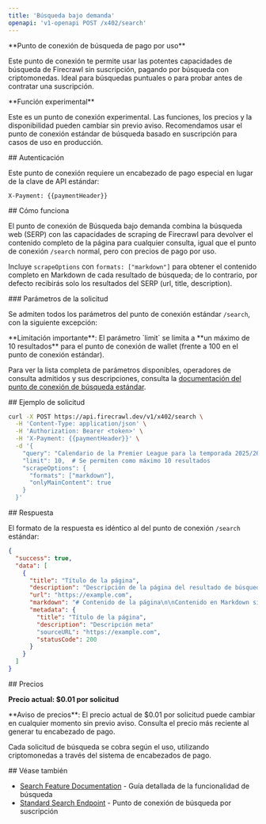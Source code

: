 ```yaml
---
title: 'Búsqueda bajo demanda'
openapi: 'v1-openapi POST /x402/search'
---
```


<Info>
  **Punto de conexión de búsqueda de pago por uso**

  Este punto de conexión te permite usar las potentes capacidades de búsqueda de Firecrawl sin suscripción, pagando por búsqueda con criptomonedas. Ideal para búsquedas puntuales o para probar antes de contratar una suscripción.
</Info>

<Warning>
  **Función experimental**

  Este es un punto de conexión experimental. Las funciones, los precios y la disponibilidad pueden cambiar sin previo aviso. Recomendamos usar el punto de conexión estándar de búsqueda basado en suscripción para casos de uso en producción.
</Warning>

<div id="authentication">
  ## Autenticación
</div>

Este punto de conexión requiere un encabezado de pago especial en lugar de la clave de API estándar:

```
X-Payment: {{paymentHeader}}
```

<div id="how-it-works">
  ## Cómo funciona
</div>

El punto de conexión de Búsqueda bajo demanda combina la búsqueda web (SERP) con las capacidades de scraping de Firecrawl para devolver el contenido completo de la página para cualquier consulta, igual que el punto de conexión `/search` normal, pero con precios de pago por uso.

Incluye `scrapeOptions` con `formats: ["markdown"]` para obtener el contenido completo en Markdown de cada resultado de búsqueda; de lo contrario, por defecto recibirás solo los resultados del SERP (url, title, description).

<div id="request-parameters">
  ### Parámetros de la solicitud
</div>

Se admiten todos los parámetros del punto de conexión estándar `/search`, con la siguiente excepción:

<Note>
  **Limitación importante**: El parámetro `limit` se limita a **un máximo de 10 resultados** para el punto de conexión de wallet (frente a 100 en el punto de conexión estándar).
</Note>

Para ver la lista completa de parámetros disponibles, operadores de consulta admitidos y sus descripciones, consulta la [documentación del punto de conexión de búsqueda estándar](/es/api-reference/endpoint/search).

<div id="example-request">
  ## Ejemplo de solicitud
</div>

```bash
curl -X POST https://api.firecrawl.dev/v1/x402/search \
  -H 'Content-Type: application/json' \
  -H 'Authorization: Bearer <token>' \
  -H 'X-Payment: {{paymentHeader}}' \
  -d '{
    "query": "Calendario de la Premier League para la temporada 2025/26",
    "limit": 10,  # Se permiten como máximo 10 resultados
    "scrapeOptions": {
      "formats": ["markdown"],
      "onlyMainContent": true
    }
  }'
```

<div id="response">
  ## Respuesta
</div>

El formato de la respuesta es idéntico al del punto de conexión `/search` estándar:

```json
{
  "success": true,
  "data": [
    {
      "title": "Título de la página",
      "description": "Descripción de la página del resultado de búsqueda",
      "url": "https://example.com",
      "markdown": "# Contenido de la página\n\nContenido en Markdown si se solicitó la extracción...",
      "metadata": {
        "title": "Título de la página",
        "description": "Descripción meta"
        "sourceURL": "https://example.com",
        "statusCode": 200
      }
    }
  ]
}
```

<div id="pricing">
  ## Precios
</div>

**Precio actual: $0.01 por solicitud**

<Warning>
  **Aviso de precios**: El precio actual de $0.01 por solicitud puede cambiar en cualquier momento sin previo aviso. Consulta el precio más reciente al generar tu encabezado de pago.
</Warning>

Cada solicitud de búsqueda se cobra según el uso, utilizando criptomonedas a través del sistema de encabezados de pago.

<div id="see-also">
  ## Véase también
</div>

* [Search Feature Documentation](/es/features/search) - Guía detallada de la funcionalidad de búsqueda
* [Standard Search Endpoint](/es/api-reference/endpoint/search) - Punto de conexión de búsqueda por suscripción